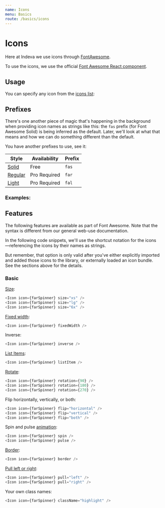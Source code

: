 ```yaml
---
name: Icons
menu: Basics
route: /basics/icons
---
```



# Icons

Here at Indeva we use icons through [FontAwesome](https://fontawesome.com/).

To use the icons, we use the official [Font Awesome React component](https://www.npmjs.com/package/@fortawesome/react-fontawesome).

## Usage

You can specify any icon from the [icons list](https://origin.fontawesome.com/icons):

<Playground className="separate-icons">
  <Icon icon={farSmileBeam} size="4x"/>
  <Icon icon={farSmile} size="4x"/>
  <Icon icon={farLaughSquint} size="4x"/>
  <Icon icon={farGrinStars} size="4x"/>
  <Icon icon={farGrinSquintTears} size="4x"/>
</Playground>

## Prefixes

There's one another piece of magic that's happening in the background when providing icon names as strings like this: the `fas` prefix (for Font Awesome Solid) is being inferred as the default. Later, we'll look at what that means and how we can do something different than the default.

You have another prefixes to use, see it:

| Style                                               | Availability  | Prefix  |
|-----------------------------------------------------|---------------|---------|
| [Solid](https://fontawesome.com/icons?s=solid)      | Free          | `fas`   |
| [Regular](https://fontawesome.com/icons?s=regular)  | Pro Required  | `far`   |
| [Light](https://fontawesome.com/icons?s=light)      | Pro Required  | `fal`   |

### Examples:
<Playground className="separate-icons">
  <Icon icon={fasIgloo} size="3x" />
  <Icon icon={farIgloo} size="3x" />
  <Icon icon={falIgloo} size="3x" />
</Playground>

## Features

The following features are available as part of Font Awesome. Note that the syntax is different from our general web-use documentation.

In the following code snippets, we'll use the shortcut notation for the
icons—referencing the icons by their names as strings.

But remember, that option is only valid after you've either
explicitly imported and added those icons to the library, or externally
loaded an icon bundle. See the sections above for the details.

### Basic

[Size](https://fontawesome.com/how-to-use/on-the-web/styling/sizing-icons):

<Playground className="separate-icons">
  <Icon icon={farSpinner} size="xs" />
  <Icon icon={farSpinner} size="lg" />
  <Icon icon={farSpinner} size="6x" />
</Playground>

```javascript
<Icon icon={farSpinner} size="xs" />
<Icon icon={farSpinner} size="lg" />
<Icon icon={farSpinner} size="6x" />
```

[Fixed width](https://fontawesome.com/how-to-use/on-the-web/styling/fixed-width-icons):

<Playground>
  <Icon icon={farSpinner} fixedWidth />
</Playground>

```javascript
<Icon icon={farSpinner} fixedWidth />
```

Inverse:

<Playground className="inverse-background">
  <Icon icon={farSpinner} inverse />
</Playground>

```javascript
<Icon icon={farSpinner} inverse />
```

[List Items](https://fontawesome.com/how-to-use/on-the-web/styling/icons-in-a-list):

<Playground>
  <Icon icon={farSpinner} listItem />
</Playground>

```javascript
<Icon icon={farSpinner} listItem />
```

[Rotate](https://fontawesome.com/how-to-use/on-the-web/styling/rotating-icons):

<Playground className="separate-icons">
  <Icon icon={farSpinner} rotation={90} />
  <Icon icon={farSpinner} rotation={180} />
  <Icon icon={farSpinner} rotation={270} />
</Playground>

```javascript
<Icon icon={farSpinner} rotation={90} />
<Icon icon={farSpinner} rotation={180} />
<Icon icon={farSpinner} rotation={270} />
```

Flip horizontally, vertically, or both:

<Playground className="separate-icons">
  <Icon icon={farSpinner} flip="horizontal" />
  <Icon icon={farSpinner} flip="vertical" />
  <Icon icon={farSpinner} flip="both" />
</Playground>

```javascript
<Icon icon={farSpinner} flip="horizontal" />
<Icon icon={farSpinner} flip="vertical" />
<Icon icon={farSpinner} flip="both" />
```

Spin and pulse [animation](https://fontawesome.com/how-to-use/on-the-web/styling/animating-icons):

<Playground className="separate-icons">
  <Icon icon={farSpinner} spin />
  <Icon icon={farSpinner} pulse />
</Playground>

```javascript
<Icon icon={farSpinner} spin />
<Icon icon={farSpinner} pulse />
```

[Border](https://fontawesome.com/how-to-use/on-the-web/styling/bordered-pulled-icons):

<Playground>
  <Icon icon={farSpinner} border />
</Playground>

```javascript
<Icon icon={farSpinner} border />
```

[Pull left or right](https://fontawesome.com/how-to-use/on-the-web/styling/bordered-pulled-icons):

<Playground>
  <Icon icon={farSpinner} pull="left" />
  <Icon icon={farSpinner} pull="right" />
</Playground>

```javascript
<Icon icon={farSpinner} pull="left" />
<Icon icon={farSpinner} pull="right" />
```

Your own class names:

<Playground>
  <Icon icon={farSpinner} className="highlight" />
</Playground>

```javascript
<Icon icon={farSpinner} className="highlight" />
```
